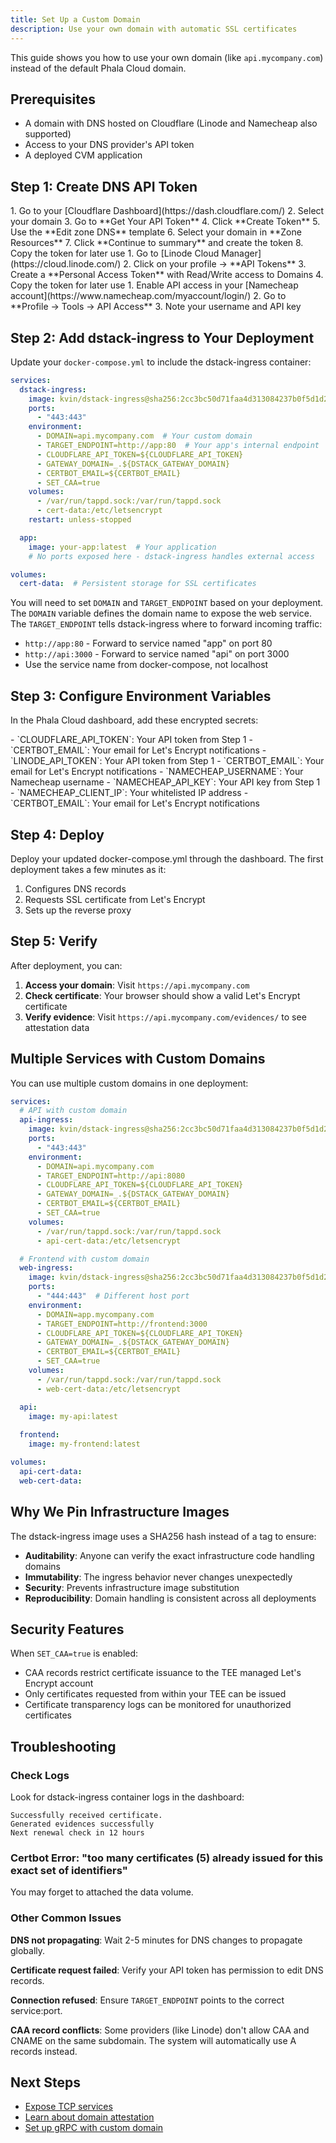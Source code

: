 ```yaml
---
title: Set Up a Custom Domain
description: Use your own domain with automatic SSL certificates
---
```


This guide shows you how to use your own domain (like `api.mycompany.com`) instead of the default Phala Cloud domain.

## Prerequisites

- A domain with DNS hosted on Cloudflare (Linode and Namecheap also supported)
- Access to your DNS provider's API token
- A deployed CVM application

## Step 1: Create DNS API Token

<Tabs>
  <Tab title="Cloudflare">
    1. Go to your [Cloudflare Dashboard](https://dash.cloudflare.com/)
    2. Select your domain
    3. Go to **Get Your API Token**
    4. Click **Create Token**
    5. Use the **Edit zone DNS** template
    6. Select your domain in **Zone Resources**
    7. Click **Continue to summary** and create the token
    8. Copy the token for later use
  </Tab>

  <Tab title="Linode">
    1. Go to [Linode Cloud Manager](https://cloud.linode.com/)
    2. Click on your profile → **API Tokens**
    3. Create a **Personal Access Token** with Read/Write access to Domains
    4. Copy the token for later use
  </Tab>

  <Tab title="Namecheap">
    1. Enable API access in your [Namecheap account](https://www.namecheap.com/myaccount/login/)
    2. Go to **Profile → Tools → API Access**
    3. Note your username and API key
  </Tab>
</Tabs>

## Step 2: Add dstack-ingress to Your Deployment

Update your `docker-compose.yml` to include the dstack-ingress container:

```yaml
services:
  dstack-ingress:
    image: kvin/dstack-ingress@sha256:2cc3bc50d71faa4d313084237b0f5d1d25963024f2484c7a6414aed075883cdd
    ports:
      - "443:443"
    environment:
      - DOMAIN=api.mycompany.com  # Your custom domain
      - TARGET_ENDPOINT=http://app:80  # Your app's internal endpoint
      - CLOUDFLARE_API_TOKEN=${CLOUDFLARE_API_TOKEN}
      - GATEWAY_DOMAIN=_.${DSTACK_GATEWAY_DOMAIN}
      - CERTBOT_EMAIL=${CERTBOT_EMAIL}
      - SET_CAA=true
    volumes:
      - /var/run/tappd.sock:/var/run/tappd.sock
      - cert-data:/etc/letsencrypt
    restart: unless-stopped

  app:
    image: your-app:latest  # Your application
    # No ports exposed here - dstack-ingress handles external access

volumes:
  cert-data:  # Persistent storage for SSL certificates
```

You will need to set `DOMAIN` and `TARGET_ENDPOINT` based on your deployment. The `DOMAIN` variable defines the domain name to expose the web service. The `TARGET_ENDPOINT` tells dstack-ingress where to forward incoming traffic:

- `http://app:80` - Forward to service named "app" on port 80
- `http://api:3000` - Forward to service named "api" on port 3000
- Use the service name from docker-compose, not localhost

## Step 3: Configure Environment Variables

In the Phala Cloud dashboard, add these encrypted secrets:

<Tabs>
  <Tab title="Cloudflare">
    - `CLOUDFLARE_API_TOKEN`: Your API token from Step 1
    - `CERTBOT_EMAIL`: Your email for Let's Encrypt notifications
  </Tab>

  <Tab title="Linode">
    - `LINODE_API_TOKEN`: Your API token from Step 1
    - `CERTBOT_EMAIL`: Your email for Let's Encrypt notifications
  </Tab>

  <Tab title="Namecheap">
    - `NAMECHEAP_USERNAME`: Your Namecheap username
    - `NAMECHEAP_API_KEY`: Your API key from Step 1
    - `NAMECHEAP_CLIENT_IP`: Your whitelisted IP address
    - `CERTBOT_EMAIL`: Your email for Let's Encrypt notifications
  </Tab>
</Tabs>

## Step 4: Deploy

Deploy your updated docker-compose.yml through the dashboard. The first deployment takes a few minutes as it:

1. Configures DNS records
2. Requests SSL certificate from Let's Encrypt
3. Sets up the reverse proxy

## Step 5: Verify

After deployment, you can:

1. **Access your domain**: Visit `https://api.mycompany.com`
2. **Check certificate**: Your browser should show a valid Let's Encrypt certificate
3. **Verify evidence**: Visit `https://api.mycompany.com/evidences/` to see attestation data

## Multiple Services with Custom Domains

You can use multiple custom domains in one deployment:

```yaml
services:
  # API with custom domain
  api-ingress:
    image: kvin/dstack-ingress@sha256:2cc3bc50d71faa4d313084237b0f5d1d25963024f2484c7a6414aed075883cdd
    ports:
      - "443:443"
    environment:
      - DOMAIN=api.mycompany.com
      - TARGET_ENDPOINT=http://api:8080
      - CLOUDFLARE_API_TOKEN=${CLOUDFLARE_API_TOKEN}
      - GATEWAY_DOMAIN=_.${DSTACK_GATEWAY_DOMAIN}
      - CERTBOT_EMAIL=${CERTBOT_EMAIL}
      - SET_CAA=true
    volumes:
      - /var/run/tappd.sock:/var/run/tappd.sock
      - api-cert-data:/etc/letsencrypt

  # Frontend with custom domain  
  web-ingress:
    image: kvin/dstack-ingress@sha256:2cc3bc50d71faa4d313084237b0f5d1d25963024f2484c7a6414aed075883cdd
    ports:
      - "444:443"  # Different host port
    environment:
      - DOMAIN=app.mycompany.com
      - TARGET_ENDPOINT=http://frontend:3000
      - CLOUDFLARE_API_TOKEN=${CLOUDFLARE_API_TOKEN}
      - GATEWAY_DOMAIN=_.${DSTACK_GATEWAY_DOMAIN}
      - CERTBOT_EMAIL=${CERTBOT_EMAIL}
      - SET_CAA=true
    volumes:
      - /var/run/tappd.sock:/var/run/tappd.sock
      - web-cert-data:/etc/letsencrypt

  api:
    image: my-api:latest
  
  frontend:
    image: my-frontend:latest

volumes:
  api-cert-data:
  web-cert-data:
```

## Why We Pin Infrastructure Images

The dstack-ingress image uses a SHA256 hash instead of a tag to ensure:
- **Auditability**: Anyone can verify the exact infrastructure code handling domains
- **Immutability**: The ingress behavior never changes unexpectedly
- **Security**: Prevents infrastructure image substitution
- **Reproducibility**: Domain handling is consistent across all deployments

## Security Features

When `SET_CAA=true` is enabled:
- CAA records restrict certificate issuance to the TEE managed Let's Encrypt account
- Only certificates requested from within your TEE can be issued
- Certificate transparency logs can be monitored for unauthorized certificates

## Troubleshooting

### Check Logs

Look for dstack-ingress container logs in the dashboard:

```
Successfully received certificate.
Generated evidences successfully
Next renewal check in 12 hours
```

### Certbot Error: "too many certificates (5) already issued for this exact set of identifiers"

You may forget to attached the data volume.

### Other Common Issues

**DNS not propagating**: Wait 2-5 minutes for DNS changes to propagate globally.

**Certificate request failed**: Verify your API token has permission to edit DNS records.

**Connection refused**: Ensure `TARGET_ENDPOINT` points to the correct service:port.

**CAA record conflicts**: Some providers (like Linode) don't allow CAA and CNAME on the same subdomain. The system will automatically use A records instead.

## Next Steps

- [Expose TCP services](/phala-cloud/networking/expose-tcp-service)
- [Learn about domain attestation](/phala-cloud/networking/domain-attestation)
- [Set up gRPC with custom domain](/phala-cloud/networking/setup-grpc-service)
